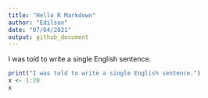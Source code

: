 ```yaml
---
title: "Hello R Markdown"
author: "Edilson"
date: "07/04/2021"
output: github_document
---
```


I was told to write a single English sentence.
```r
print("I was told to write a single English sentence.")
x <- 1:20
x
```
